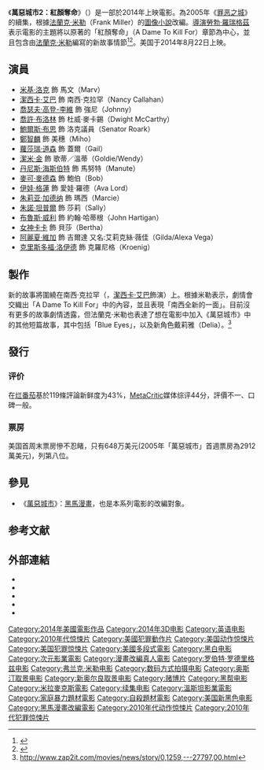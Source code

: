 {{noteTA
|G1 = Movie
|G2 = Show
}}
{{Infobox film
| name           = 萬惡城市2：紅顏奪命
| original_name  = Sin City: A Dame to Kill For
| image          = Sin-City-A-Dame-to-Kill-For-teaser-poster.jpg
| alt            = 
| caption        = 電影海報
| director       = [[勞勃·羅瑞格茲|勞勃·羅瑞格茲]]<ref name="DigitalSpy1" /><ref name="HeyUGuys1" /><br />[[法蘭克·米勒|法蘭克·米勒]]<ref name="DigitalSpy1">{{cite web |url=http://www.digitalspy.co.uk/movies/news/a376247/sin-city-sequel-a-dame-to-kill-for-officially-announced.html |title='Sin City' sequel 'A Dame to Kill For' officially announced |work=DigitalSpy.co.uk |date=April 13, 2012 |accessdate=May 21, 2012 |archive-date=2015-04-02 |archive-url=https://web.archive.org/web/20150402141158/http://www.digitalspy.co.uk/movies/news/a376247/sin-city-sequel-a-dame-to-kill-for-officially-announced.html |dead-url=no }}</ref><ref name="HeyUGuys1">{{cite web |url=http://www.heyuguys.co.uk/2012/04/13/rodriguez-and-miller-all-set-for-sin-city-2-a-dame-to-kill-for |title=Rodriguez and Miller all set for 'Sin City 2: A Dame to Kill For' |work=HeyUGuys.co.uk |date=April 13, 2012 |accessdate=May 21, 2012 |archive-date=2012-05-26 |archive-url=https://web.archive.org/web/20120526164116/http://www.heyuguys.co.uk/2012/04/13/rodriguez-and-miller-all-set-for-sin-city-2-a-dame-to-kill-for/ |dead-url=yes }}</ref>
| producer       = 謝爾蓋·別斯帕洛夫<br />亞倫·考夫曼<br />Stephen L'Heureux<br />[[奧列格·博伊科|奧列格·博伊科]]<br />[[Alexander_Rodnyansky|Alexander Rodnyansky]]<br />Robert Rodriguez<br />Mark C. Manuel 	
| screenplay     = 法蘭克·米勒
| based on       = {{Based on|[[萬惡城市_(漫畫)|萬惡城市]]|法蘭克·米勒}}
| starring       = [[潔西卡·艾巴|潔西卡·艾巴]]<br>[[鮑爾斯·布思|鮑爾斯·布思]]<br />[[喬許·布洛林|喬許·布洛林]]<br />[[羅莎里奧·道森|羅莎里奧·道森]]<br />[[喬瑟夫·高登-李維|喬瑟夫·高登-李維]]<br />[[伊娃·格蓮|伊娃·格蓮]]<br />[[丹尼斯·海斯伯特|丹尼斯·海斯伯特]]<br />[[史泰西·基齊|史泰西·基齊]]<br />[[潔米·金|潔米·金]]<br>[[雷·利奥塔|雷·利奥塔]]<br />[[傑里米·皮文|傑里米·皮文]]<br />[[米基·洛克|米基·洛克]]<br>[[布魯斯·威利|布魯斯·威利]]<br>[[Lady_Gaga|女神卡卡]]
| music          = 勞勃·羅瑞格茲
| cinematography = 勞勃·羅瑞格茲
| editing        = 勞勃·羅瑞格茲
| studio         = [[Troublemaker_Studios|Troublemaker Studios]]<br />Aldamisa Entertainment<br />[[米拉麥克斯影業|米拉麥克斯影業]]<br />Demarest Films<br/>Solipsist Films<br/>Quick Draw Productions
| distributor    = [[次元影業|次元影業]] 
| released       = {{Film date|2014|8|22}}
| runtime        = 102 分钟
| country        = 美國<br />法國
| language       = 英語
| budget         = 6500萬美元
| gross          = 3850萬美元
| preceded_by    = 《[[萬惡城市|萬惡城市]]》
| followed_by    = 
| cn_name        = 罪恶之城2
| hk_name        = 罪惡城2：蛇蠍情人
| tw_name        = 萬惡城市：紅顏奪命
}}
《'''萬惡城市2：紅顏奪命'''》（{{lang-en|'''''Sin City: A Dame to Kill For'''''}}）是一部於2014年上映電影。為2005年《[[罪恶之城|罪恶之城]]》的續集，根據[[法蘭克·米勒|法蘭克·米勒]]（Frank Miller）的[[圖像小說|圖像小說]]改編。[[導演|導演]][[勞勃·羅瑞格茲|勞勃·羅瑞格茲]]表示電影的主題將以原著的「紅顏奪命」（A Dame To Kill For）章節為中心，並且包含由[[法蘭克·米勒|法蘭克·米勒]]編寫的新故事情節<ref>{{Cite web |url=http://imdb.com/title/tt0458481/releaseinfo |title=存档副本 |access-date=2006-10-24 |archive-date=2021-04-15 |archive-url=https://web.archive.org/web/20210415224317/http://www.imdb.com/title/tt0458481/releaseinfo |dead-url=no }}</ref><ref>{{cite web|url=http://screenrant.com/sin-city-2-robert-rodriguez-sandy-82352/|title=Robert Rodriguez Talks 'Sin City 2'|date=2010-10-11|access-date=2011-06-13|archive-date=2016-03-04|archive-url=https://web.archive.org/web/20160304094622/http://screenrant.com/sin-city-2-robert-rodriguez-sandy-82352/|dead-url=no}}</ref>。美国于2014年8月22日上映。

== 演員 ==
* [[米基·洛克|米基·洛克]] 飾 馬文（Marv）
* [[潔西卡·艾巴|潔西卡·艾巴]] 飾 南西·克拉罕（Nancy Callahan）
* [[喬瑟夫·高登-李維|喬瑟夫·高登-李維]] 飾 強尼（Johnny）
* [[喬許·布洛林|喬許·布洛林]] 飾 杜威·麥卡錫（Dwight McCarthy）
* [[鮑爾斯·布思|鮑爾斯·布思]] 飾 洛克議員（Senator Roark）
* [[鄭智麟|鄭智麟]] 飾 美穗（Miho）
* [[蘿莎瑞·道森|蘿莎瑞·道森]] 飾 蓋爾（Gail）
* [[潔米·金|潔米·金]] 飾 歌蒂／溫蒂（Goldie/Wendy）
* [[丹尼斯·海斯伯特|丹尼斯·海斯伯特]] 飾 馬努特（Manute）
* [[麥可·麥德森|麥可·麥德森]] 飾 鮑伯（Bob）
* [[伊娃·格蓮|伊娃·格蓮]] 飾 愛娃·羅德（Ava Lord）
* [[朱莉亚·加德纳|朱莉亚·加德纳]] 飾 瑪西（Marcie）
* [[朱諾·坦普爾|朱諾·坦普爾]] 飾 莎莉（Sally）
* [[布魯斯·威利|布魯斯·威利]] 飾 約翰·哈蒂根（John Hartigan）
* [[Lady_Gaga|女神卡卡]] 飾 貝莎（Bertha）
* [[阿麗夏·維加|阿麗夏·維加]] 飾 吉爾達 又名:艾莉克絲·薇佳（Gilda/Alexa Vega）
* [[克里斯多福·洛伊德|克里斯多福·洛伊德]] 飾 克羅尼格（Kroenig）

== 製作 ==
新的故事將圍繞在南西·克拉罕（{{lang|en|Nancy Callahan}}，[[潔西卡·艾巴|潔西卡·艾巴]]飾演）上。根據米勒表示，劇情會交織出「A Dame To Kill For」中的內容，並且表現「南西全新的一面」。目前沒有更多的故事劇情透露，但法蘭克·米勒也表達了想在電影中加入《萬惡城市》中的其他短篇故事，其中包括「Blue Eyes」，以及新角色戴莉雅（Delia）。<ref>http://www.zap2it.com/movies/news/story/0,1259,---27797,00.html</ref>

== 發行 ==
=== 评价 ===
在[[烂番茄|烂番茄]]基於119條評論新鲜度为43%，[[MetaCritic|MetaCritic]]媒体综评44分，評價不一、口碑一般。

=== 票房 ===
美国首周末票房慘不忍睹，只有648万美元(2005年「萬惡城市」首週票房為2912萬美元)，列第八位。

== 參見 ==
{{Portal box|电影}}
* 《[[萬惡城市_(漫畫)|萬惡城市]]》：[[黑馬漫畫|黑馬漫畫]]，也是本系列電影的改編對象。

== 参考文献 ==
{{Reflist}}

== 外部連結 ==
* {{imdb title|id=0458481|title=Sin City 2}}
* {{rotten-tomatoes|sin_city_a_dame_to_kill_for|Sin City: A Dame to Kill For}}
* {{mojo title|sincity2|Sin City: A Dame to Kill For}}
* {{allmovie title|548182|Sin City: A Dame to Kill For}}
* {{metacritic film|sin-city-a-dame-to-kill-for|Sin City: A Dame to Kill For}}

{{黑馬漫畫電影}}
{{Robert Rodriguez}}
{{DEFAULTSORT:Sin City: A Dame to Kill For}}
[[Category:2014年美國電影作品|Category:2014年美國電影作品]]
[[Category:2014年3D电影|Category:2014年3D电影]]
[[Category:英语电影|Category:英语电影]]
[[Category:2010年代惊悚片|Category:2010年代惊悚片]]
[[Category:美國犯罪動作片|Category:美國犯罪動作片]]
[[Category:美国动作惊悚片|Category:美国动作惊悚片]]
[[Category:美国犯罪惊悚片|Category:美国犯罪惊悚片]]
[[Category:美國多段式電影|Category:美國多段式電影]]
[[Category:黑白电影|Category:黑白电影]]
[[Category:次元影業電影|Category:次元影業電影]]
[[Category:漫畫改編真人電影|Category:漫畫改編真人電影]]
[[Category:罗伯特·罗德里格兹电影|Category:罗伯特·罗德里格兹电影]]
[[Category:弗兰克·米勒电影|Category:弗兰克·米勒电影]]
[[Category:数码方式拍摄电影|Category:数码方式拍摄电影]]
[[Category:奥斯汀取景电影|Category:奥斯汀取景电影]]
[[Category:新奥尔良取景电影|Category:新奥尔良取景电影]]
[[Category:赌博片|Category:赌博片]]
[[Category:黑帮电影|Category:黑帮电影]]
[[Category:米拉麥克斯電影|Category:米拉麥克斯電影]]
[[Category:续集电影|Category:续集电影]]
[[Category:溫斯坦影業電影|Category:溫斯坦影業電影]]
[[Category:家庭暴力題材電影|Category:家庭暴力題材電影]]
[[Category:自殺題材電影|Category:自殺題材電影]]
[[Category:美国新黑色电影|Category:美国新黑色电影]]
[[Category:黑馬漫畫改編電影|Category:黑馬漫畫改編電影]]
[[Category:2010年代动作惊悚片|Category:2010年代动作惊悚片]]
[[Category:2010年代犯罪惊悚片|Category:2010年代犯罪惊悚片]]
